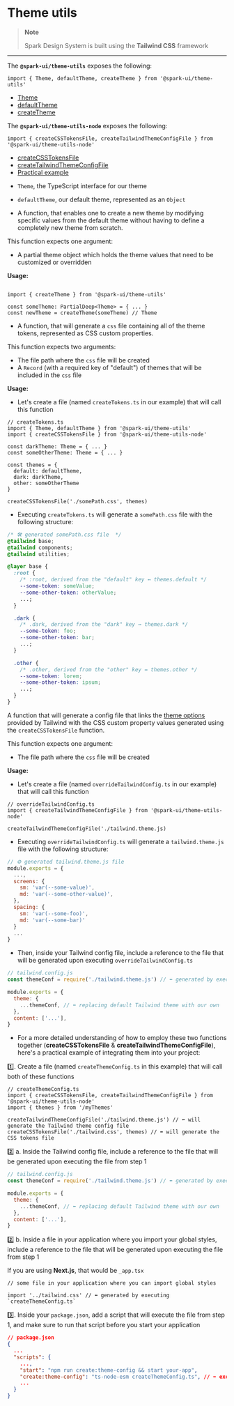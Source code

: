 
<Meta title="utils/Theme" />

# Theme utils

> **Note**
>
> Spark Design System is built using the **Tailwind CSS** framework

---

The **`@spark-ui/theme-utils`** exposes the following:

```tsx
import { Theme, defaultTheme, createTheme } from '@spark-ui/theme-utils'
```

- [Theme](#theme-interface)
- [defaultTheme](#default-theme)
- [createTheme](#createtheme)

The **`@spark-ui/theme-utils-node`** exposes the following:

```tsx
import { createCSSTokensFile, createTailwindThemeConfigFile } from '@spark-ui/theme-utils-node'
```

- [createCSSTokensFile](#createcsstokensfile)
- [createTailwindThemeConfigFile](#createtailwindthemeconfigfile)
- [Practical example](#practical-example)

<StoryHeading label="@spark-ui/theme-utils" as="h2" />

<StoryHeading label="theme interface" as="h4" />

- `Theme`, the TypeScript interface for our theme

<StoryHeading label="default theme" as="h4" />

- `defaultTheme`, our default theme, represented as an `Object`

<StoryHeading label="createTheme" as="h4" />

- A function, that enables one to create a new theme by modifying specific values from the default theme without having to define a completely new theme from scratch.

This function expects one argument:

- A partial theme object which holds the theme values that need to be customized or overridden

**Usage:**

```tsx

import { createTheme } from '@spark-ui/theme-utils'

const someTheme: PartialDeep<Theme> = { ... }
const newTheme = createTheme(someTheme) // Theme

```

<StoryHeading label="@spark-ui/theme-utils-node" as="h2" />

<StoryHeading label="createCSSTokensFile" as="h4" />

- A function, that will generate a `css` file containing all of the theme tokens, represented as CSS custom properties.

This function expects two arguments:

- The file path where the `css` file will be created
- A `Record` (with a required key of "default") of themes that will be included in the `css` file

**Usage:**

- Let's create a file (named `createTokens.ts` in our example) that will call this function

```tsx
// createTokens.ts
import { Theme, defaultTheme } from '@spark-ui/theme-utils'
import { createCSSTokensFile } from '@spark-ui/theme-utils-node'

const darkTheme: Theme = { ... }
const someOtherTheme: Theme = { ... }

const themes = {
  default: defaultTheme,
  dark: darkTheme,
  other: someOtherTheme
}

createCSSTokensFile('./somePath.css', themes)

```

- Executing `createTokens.ts` will generate a `somePath.css` file with the following structure:

```css
/* 🛠️ generated somePath.css file  */
@tailwind base;
@tailwind components;
@tailwind utilities;

@layer base {
  :root {
    /* :root, derived from the "default" key ↔️ themes.default */
    --some-token: someValue;
    --some-other-token: otherValue;
    ...;
  }

  .dark {
    /* .dark, derived from the "dark" key ↔️ themes.dark */
    --some-token: foo;
    --some-other-token: bar;
    ...;
  }

  .other {
    /* .other, derived from the "other" key ↔️ themes.other */
    --some-token: lorem;
    --some-other-token: ipsum;
    ...;
  }
}
```

<StoryHeading label="createTailwindThemeConfigFile" as="h4" />

A function that will generate a config file that links the [theme options](https://tailwindcss.com/docs/theme#configuration-reference) provided by Tailwind with the CSS custom property values generated using the `createCSSTokensFile` function.

This function expects one argument:

- The file path where the `css` file will be created

**Usage:**

- Let's create a file (named `overrideTailwindConfig.ts` in our example) that will call this function

```tsx
// overrideTailwindConfig.ts
import { createTailwindThemeConfigFile } from '@spark-ui/theme-utils-node'

createTailwindThemeConfigFile('./tailwind.theme.js)

```

- Executing `overrideTailwindConfig.ts` will generate a `tailwind.theme.js` file with the following structure:

```js
// ⚙️ generated tailwind.theme.js file
module.exports = {
  ...,
  screens: {
    sm: 'var(--some-value)',
    md: 'var(--some-other-value)',
  },
  spacing: {
    sm: 'var(--some-foo)',
    md: 'var(--some-bar)'
  }
  ...
}
```

- Then, inside your Tailwind config file, include a reference to the file that will be generated upon executing `overrideTailwindConfig.ts`

```js
// tailwind.config.js
const themeConf = require('./tailwind.theme.js') // ⬅️ generated by executing `overrideTailwindConfig.ts`

module.exports = {
  theme: {
    ...themeConf, // ⬅️ replacing default Tailwind theme with our own
  },
  content: ['...'],
}
```

<StoryHeading label="Practical Example" as="h3" />

- For a more detailed understanding of how to employ these two functions together (**createCSSTokensFile** & **createTailwindThemeConfigFile**), here's a practical example of integrating them into your project:

1️⃣. Create a file (named `createThemeConfig.ts` in this example) that will call both of these functions

```tsx
// createThemeConfig.ts
import { createCSSTokensFile, createTailwindThemeConfigFile } from '@spark-ui/theme-utils-node'
import { themes } from '/myThemes'

createTailwindThemeConfigFile('./tailwind.theme.js') // ⬅️ will generate the Tailwind theme config file
createCSSTokensFile('./tailwind.css', themes) // ⬅️ will generate the CSS tokens file
```

2️⃣ a. Inside the Tailwind config file, include a reference to the file that will be generated upon executing the file from step 1

```js
// tailwind.config.js
const themeConf = require('./tailwind.theme.js') // ⬅️ generated by executing `createThemeConfig.ts`

module.exports = {
  theme: {
    ...themeConf, // ⬅️ replacing default Tailwind theme with our own
  },
  content: ['...'],
}
```

2️⃣ b. Inside a file in your application where you import your global styles, include a reference to the file that will be generated upon executing the file from step 1

If you are using **Next.js**, that would be `_app.tsx`

```tsx
// some file in your application where you can import global styles

import '../tailwind.css' // ⬅️ generated by executing `createThemeConfig.ts`
```

3️⃣. Inside your `package.json`, add a script that will execute the file from step 1, and make sure to run that script before you start your application

```json
// package.json
{
  ...
  "scripts": {
    ...,
    "start": "npm run create:theme-config && start your-app",
    "create:theme-config": "ts-node-esm createThemeConfig.ts", // ⬅️ executing `createThemeConfig.ts`
    ...
  }
}
```
